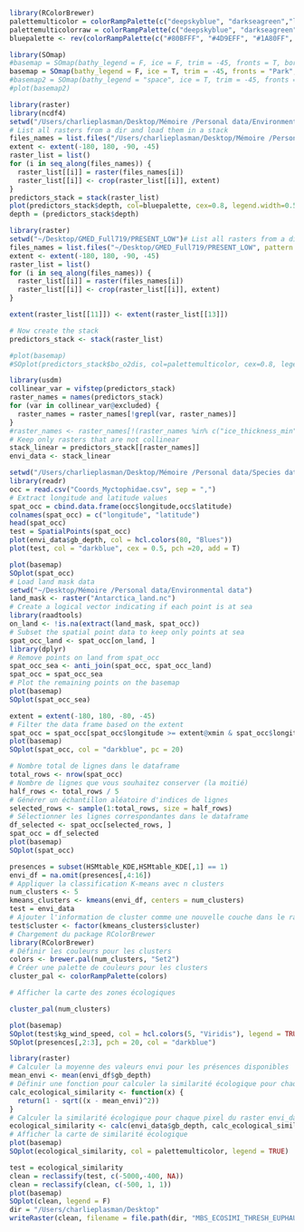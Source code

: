 ```r
library(RColorBrewer)
palettemulticolor = colorRampPalette(c("deepskyblue", "darkseagreen","lightgreen", "green","yellow","gold","orange", "red","firebrick"))(100)
palettemulticolorraw = colorRampPalette(c("deepskyblue", "darkseagreen","lightgreen", "green","yellow","gold","orange", "red","firebrick"))(36)
bluepalette <- rev(colorRampPalette(c("#80BFFF", "#4D9EFF", "#1A80FF", "#0073E6", "#005CB3", "#004680", "#00324D"))(100))
```

```r
library(SOmap)
#basemap = SOmap(bathy_legend = F, ice = F, trim = -45, fronts = T, border_col = c("white","black"), border_width = 1,) 
basemap = SOmap(bathy_legend = F, ice = T, trim = -45, fronts = "Park", border = F) 
#basemap2 = SOmap(bathy_legend = "space", ice = T, trim = -45, fronts = "Park", border = F) 
#plot(basemap2)
```

```r
library(raster)
library(ncdf4)
setwd("/Users/charlieplasman/Desktop/Mémoire /Personal data/Environmental data/Benthic layers low")
# List all rasters from a dir and load them in a stack
files_names = list.files("/Users/charlieplasman/Desktop/Mémoire /Personal data/Environmental data/Benthic layers low", pattern = ".nc$")
extent <- extent(-180, 180, -90, -45)
raster_list = list()
for (i in seq_along(files_names)) {
  raster_list[[i]] = raster(files_names[i])
  raster_list[[i]] <- crop(raster_list[[i]], extent)
}
predictors_stack = stack(raster_list)
plot(predictors_stack$depth, col=bluepalette, cex=0.8, legend.width=0.5, legend.shrink=0.4,legend.args=list(text="Depth (m)", side=3, font=2, cex=0.8))
depth = (predictors_stack$depth)
```

```r
library(raster)
setwd("~/Desktop/GMED_Full719/PRESENT_LOW")# List all rasters from a dir and load them in a stack
files_names = list.files("~/Desktop/GMED_Full719/PRESENT_LOW", pattern = ".asc$")
extent <- extent(-180, 180, -90, -45)
raster_list = list()
for (i in seq_along(files_names)) {
  raster_list[[i]] = raster(files_names[i])
  raster_list[[i]] <- crop(raster_list[[i]], extent)
}

extent(raster_list[[11]]) <- extent(raster_list[[13]])

# Now create the stack
predictors_stack <- stack(raster_list)

#plot(basemap)
#SOplot(predictors_stack$bo_o2dis, col=palettemulticolor, cex=0.8, legend.width=0.5, legend.shrink=0.4,legend.args=list(text="Variable (x)", side=3, font=2, cex=0.8))
```

```r
library(usdm)
collinear_var = vifstep(predictors_stack)
raster_names = names(predictors_stack)
for (var in collinear_var@excluded) {
  raster_names = raster_names[!grepl(var, raster_names)]
}
#raster_names <- raster_names[!(raster_names %in% c("ice_thickness_min", "ice_cover_min","ice_cover_mean","ice_cover_range"))]
# Keep only rasters that are not collinear
stack_linear = predictors_stack[[raster_names]]
envi_data <- stack_linear
```

```r
setwd("/Users/charlieplasman/Desktop/Mémoire /Personal data/Species data/Preys/Automatic")
library(readr)
occ = read.csv("Coords_Myctophidae.csv", sep = ",")
# Extract longitude and latitude values
spat_occ = cbind.data.frame(occ$longitude,occ$latitude)
colnames(spat_occ) = c("longitude", "latitude")
head(spat_occ)
test = SpatialPoints(spat_occ)
plot(envi_data$gb_depth, col = hcl.colors(80, "Blues"))
plot(test, col = "darkblue", cex = 0.5, pch =20, add = T)
```

```r
plot(basemap)
SOplot(spat_occ)
# Load land mask data
setwd("~/Desktop/Mémoire /Personal data/Environmental data")
land_mask <- raster("Antarctica_land.nc")
# Create a logical vector indicating if each point is at sea
library(raadtools)
on_land <- !is.na(extract(land_mask, spat_occ))
# Subset the spatial point data to keep only points at sea
spat_occ_land <- spat_occ[on_land, ]
library(dplyr)
# Remove points on land from spat_occ
spat_occ_sea <- anti_join(spat_occ, spat_occ_land)
spat_occ = spat_occ_sea
# Plot the remaining points on the basemap
plot(basemap)
SOplot(spat_occ_sea)
```

```r
extent = extent(-180, 180, -80, -45)
# Filter the data frame based on the extent
spat_occ = spat_occ[spat_occ$longitude >= extent@xmin & spat_occ$longitude <= extent@xmax & spat_occ$latitude >= extent@ymin & spat_occ$latitude <= extent@ymax, ]
plot(basemap)
SOplot(spat_occ, col = "darkblue", pc = 20)
```

```r
# Nombre total de lignes dans le dataframe
total_rows <- nrow(spat_occ)
# Nombre de lignes que vous souhaitez conserver (la moitié)
half_rows <- total_rows / 5
# Générer un échantillon aléatoire d'indices de lignes
selected_rows <- sample(1:total_rows, size = half_rows)
# Sélectionner les lignes correspondantes dans le dataframe
df_selected <- spat_occ[selected_rows, ]
spat_occ = df_selected
plot(basemap)
SOplot(spat_occ)
```

```r
presences = subset(HSMtable_KDE,HSMtable_KDE[,1] == 1)
envi_df = na.omit(presences[,4:16])
# Appliquer la classification K-means avec n clusters 
num_clusters <- 5
kmeans_clusters <- kmeans(envi_df, centers = num_clusters)
test = envi_data
# Ajouter l'information de cluster comme une nouvelle couche dans le raster stack
test$cluster <- factor(kmeans_clusters$cluster)
# Chargement du package RColorBrewer
library(RColorBrewer)
# Définir les couleurs pour les clusters
colors <- brewer.pal(num_clusters, "Set2")
# Créer une palette de couleurs pour les clusters
cluster_pal <- colorRampPalette(colors)

# Afficher la carte des zones écologiques

cluster_pal(num_clusters)

plot(basemap)
SOplot(test$kg_wind_speed, col = hcl.colors(5, "Viridis"), legend = TRUE, main = "Carte des Zones Ecologiques")
SOplot(presences[,2:3], pch = 20, col = "darkblue")
```

```r
library(raster)
# Calculer la moyenne des valeurs envi pour les présences disponibles
mean_envi <- mean(envi_df$gb_depth)
# Définir une fonction pour calculer la similarité écologique pour chaque pixel
calc_ecological_similarity <- function(x) {
  return(1 - sqrt((x - mean_envi)^2))
}
# Calculer la similarité écologique pour chaque pixel du raster envi_data$depth
ecological_similarity <- calc(envi_data$gb_depth, calc_ecological_similarity)
# Afficher la carte de similarité écologique
plot(basemap)
SOplot(ecological_similarity, col = palettemulticolor, legend = TRUE)
```

```r
test = ecological_similarity
clean = reclassify(test, c(-5000,-400, NA))
clean = reclassify(clean, c(-500, 1, 1))
plot(basemap)
SOplot(clean, legend = F)
dir = "/Users/charlieplasman/Desktop"
writeRaster(clean, filename = file.path(dir, "MBS_ECOSIMI_THRESH_EUPHAU_DEPTH.tif"), format="GTiff", overwrite = T)
```

